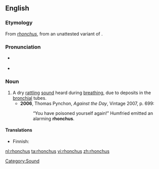 ==English==

===Etymology===
From {{etyl|la}} ''[[#Latin|rhonchus]]'', from an unattested variant of {{etyl|grc}} {{term|ῥέγχος||snoring|tr=rhenkhos|sc=Grek|lang=grc}}.

===Pronunciation===
* {{a|UK}} {{IPA|/ˈɹɒŋ.kəs/}}
* {{a|US}} {{IPA|/ˈɹɑŋ.kəs/}}

===Noun===
{{en-noun|rhonchi}}

# A dry [[rattling]] [[sound]] heard during [[breathing]], due to deposits in the [[bronchial]] tubes.
#* '''2006''', Thomas Pynchon, ''Against the Day'', Vintage 2007, p. 699:
#*: “You have poisoned yourself again!” Humfried emitted an alarming '''rhonchus'''.

====Translations====
{{trans-top|sound}}
* Finnish: {{t|fi|rohina}}
{{trans-mid}}
{{trans-bottom}}

[[Category:Sound]]

[[nl:rhonchus]]
[[ta:rhonchus]]
[[vi:rhonchus]]
[[zh:rhonchus]]